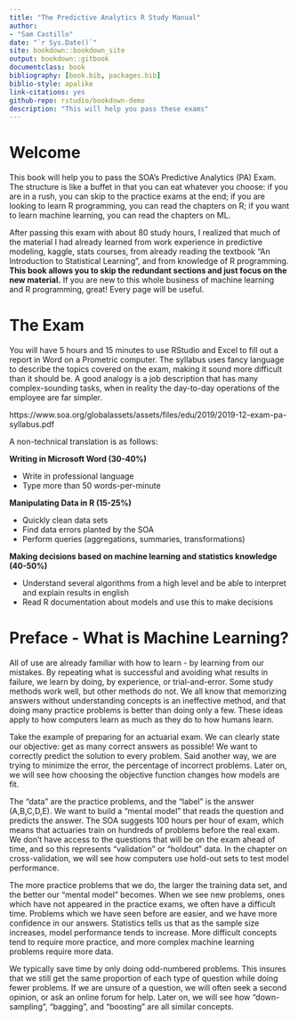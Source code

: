 ```yaml
--- 
title: "The Predictive Analytics R Study Manual"
author: 
- "Sam Castillo"
date: "`r Sys.Date()`"
site: bookdown::bookdown_site
output: bookdown::gitbook
documentclass: book
bibliography: [book.bib, packages.bib]
biblio-style: apalike
link-citations: yes
github-repo: rstudio/bookdown-demo
description: "This will help you pass these exams"
---
```

# Welcome

This book will help you to pass the SOA's Predictive Analytics (PA) Exam.  The structure is like a buffet in that you can eat whatever you choose: if you are in a rush, you can skip to the practice exams at the end; if you are looking to learn R programming, you can read the chapters on R; if you want to learn machine learning, you can read the chapters on ML.

After passing this exam with about 80 study hours, I realized that much of the material I had already learned from work experience in predictive modeling, kaggle, stats courses, from already reading the textbook "An Introduction to Statistical Learning", and from knowledge of R programming.  **This book allows you to skip the redundant sections and just focus on the new material.**  If you are new to this whole business of machine learning and R programming, great!  Every page will be useful.  


# The Exam

You will have 5 hours and 15 minutes to use RStudio and Excel to fill out a report in Word on a Prometric computer.  The syllabus uses fancy language to describe the topics covered on the exam, making it sound more difficult than it should be.  A good analogy is a job description that has many complex-sounding tasks, when in reality the day-to-day operations of the employee are far simpler.

https://www.soa.org/globalassets/assets/files/edu/2019/2019-12-exam-pa-syllabus.pdf

A non-technical translation is as follows:

**Writing in Microsoft Word (30-40%)**

- Write in professional language
- Type more than 50 words-per-minute

**Manipulating Data in R (15-25%)**

- Quickly clean data sets
- Find data errors planted by the SOA
- Perform queries (aggregations, summaries, transformations)

**Making decisions based on machine learning and statistics knowledge (40-50%)**

- Understand several algorithms from a high level and be able to interpret and explain results in english
- Read R documentation about models and use this to make decisions

# Preface - What is Machine Learning?

All of use are already familiar with how to learn - by learning from our mistakes.  By repeating what is successful and avoiding what results in failure, we learn by doing, by experience, or trial-and-error.  Some study methods work well, but other methods do not.  We all know that memorizing answers without understanding concepts is an ineffective method, and that doing many practice problems is better than doing only a few.  These ideas apply to how computers learn as much as they do to how humans learn.

Take the example of preparing for an actuarial exam.  We can clearly state our objective: get as many correct answers as possible! We want to correctly predict the solution to every problem.  Said another way, we are trying to minimize the error, the percentage of incorrect problems.  Later on, we will see how choosing the objective function changes how models are fit.

The "data" are the practice problems, and the “label” is the answer (A,B,C,D,E).  We want to build a “mental model” that reads the question and predicts the answer.  The SOA suggests 100 hours per hour of exam, which means that actuaries train on hundreds of problems before the real exam.  We don’t have access to the questions that will be on the exam ahead of time, and so this represents “validation” or “holdout” data.  In the chapter on cross-validation, we will see how computers use hold-out sets to test model performance.

The more practice problems that we do, the larger the training data set, and the better our "mental model" becomes.  When we see new problems, ones which have not appeared in the practice exams, we often have a difficult time.  Problems which we have seen before are easier, and we have more confidence in our answers.  Statistics tells us that as the sample size increases, model performance tends to increase.  More difficult concepts tend to require more practice, and more complex machine learning problems require more data.

We typically save time by only doing odd-numbered problems.  This insures that we still get the same proportion of each type of question while doing fewer problems.  If we are unsure of a question, we will often seek a second opinion, or ask an online forum for help.  Later on, we will see how “down-sampling”, “bagging”, and “boosting” are all similar concepts.
